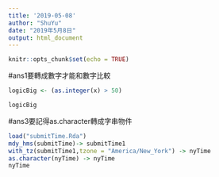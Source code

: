 ```yaml
---
title: '2019-05-08'
author: "ShuYu"
date: "2019年5月8日"
output: html_document
---
```


```r
knitr::opts_chunk$set(echo = TRUE)
```

#ans1要轉成數字才能和數字比較
```r
logicBig <- (as.integer(x) > 50)

logicBig
```

#ans3要記得as.character轉成字串物件
```r
load("submitTime.Rda")
mdy_hms(submitTime)-> submitTime1
with_tz(submitTime1,tzone = "America/New_York") -> nyTime
as.character(nyTime) -> nyTime 
nyTime
```









